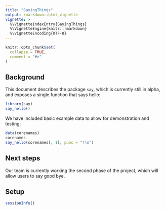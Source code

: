 ```yaml
---
title: "SayingThings"
output: rmarkdown::html_vignette
vignette: >
  %\VignetteIndexEntry{SayingThings}
  %\VignetteEngine{knitr::rmarkdown}
  %\VignetteEncoding{UTF-8}
---
```


```r
knitr::opts_chunk$set(
  collapse = TRUE,
  comment = "#>"
)
```

## Background

This document describes the package `say`, which is currently still in alpha, and exposes a single function that says hello:

```r
library(say)
say_hello()
```

We have included basic example data to allow for demonstration and testing:

```r
data(corenames)
corenames
say_hello(corenames[, 1], punc = "!\n")
```

## Next steps

Our team is currently working the second phase of the project, which will allow users to say good bye. 

## Setup

```r
sessionInfo()
```